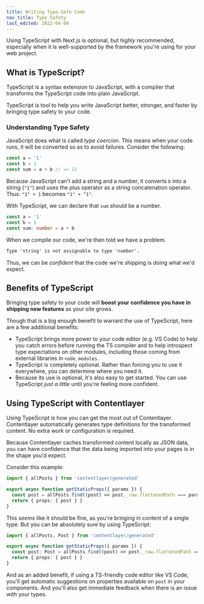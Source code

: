 ```yaml
---
title: Writing Type-Safe Code
nav_title: Type Safety
last_edited: 2022-04-08
---
```


Using TypeScript with Next.js is optional, but _highly_ recommended, especially when it is well-supported by the framework you're using for your web project.

## What is TypeScript?

TypeScript is a syntax extension to JavaScript, with a compiler that transforms the TypeScript code into plain JavaScript.

TypeScript is tool to help you write JavaScript better, stronger, and faster by bringing type safety to your code.

### Understanding Type Safety

JavaScript does what is called _type coercion_. This means when your code runs, it will be converted so as to avoid failures. Consider the following:

```js
const a = '1'
const b = 1
const sum = a + b // => 11
```

Because JavaScript can't add a string and a number, it converts `b` into a string (`"1"`) and uses the plus operator as a string concatenation operator. Thus: `"1" + 1` becomes `"1" + "1"`.

With TypeScript, we can declare that `sum` should be a number.

```ts
const a = '1'
const b = 1
const sum: number = a + b
```

When we compile our code, we're then told we have a problem.

```txt
Type 'string' is not assignable to type 'number'.
```

Thus, we can be _confident_ that the code we're shipping is doing what we'd expect.

## Benefits of TypeScript

Bringing type safety to your code will **boost your confidence you have in shipping new features** as your site grows.

Though that is a big enough benefit to warrant the use of TypeScript, here are a few additional benefits:

- TypeScript brings more power to your code editor (e.g. VS Code) to help you catch errors before running the TS compiler and to help introspect type expectations on other modules, including those coming from external libraries in `node_modules`.
- TypeScript is completely optional. Rather than forcing you to use it everywhere, you can determine where you need it.
- Because its use is optional, it's also easy to get started. You can use TypeScript _just a little_ until you're feeling more confident.

## Using TypeScript with Contentlayer

Using TypeScript is how you can get the most out of Contentlayer. Contentlayer automatically generates type definitions for the transformed content. No extra work or configuration is required.

Because Contentlayer caches transformed content locally as JSON data, you can have confidence that the data being imported into your pages is in the shape you'd expect.

Consider this example:

```ts
import { allPosts } from 'contentlayer/generated'

export async function getStaticProps({ params }) {
  const post = allPosts.find((post) => post._raw.flattenedPath === params.slug)
  return { props: { post } }
}
```

This _seems_ like it should be fine, as you're bringing in content of a single type. But you can be absolutely sure by using TypeScript:

```ts
import { allPosts, Post } from 'contentlayer/generated'

export async function getStaticProps({ params }) {
  const post: Post = allPosts.find((post) => post._raw.flattenedPath === params.slug)
  return { props: { post } }
}
```

And as an added benefit, if using a TS-friendly code editor like VS Code, you'll get automatic suggestions on properties available on `post` in your components. And you'll also get immediate feedback when there is an issue with your types.
